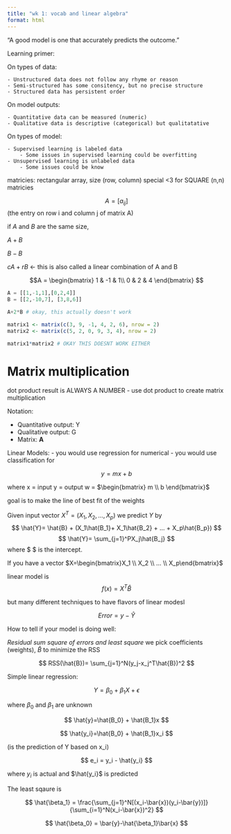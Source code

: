 ```yaml
---
title: "wk 1: vocab and linear algebra"
format: html
---
```


"A good model is one that accurately predicts the outcome."

Learning primer:

On types of data:

    - Unstructured data does not follow any rhyme or reason
    - Semi-structured has some consitency, but no precise structure
    - Structured data has persistent order

On model outputs: 

    - Quantitative data can be measured (numeric)
    - Qualitative data is descriptive (categorical) but qualitatative

On types of model:

    - Supervised learning is labeled data
        - Some issues in supervised learning could be overfitting
    - Unsupervised learning is unlabeled data
        - Some issues could be know

matricies: rectangular array,
size (row, column)
special <3 for SQUARE (n,n) matricies

$$
A=[a_{ij}]
$$ 
(the entry on row i and column j of matrix A)

if $A$ and $B$ are the same size, 

$A + B$

$B - B$

$cA + rB$ <- this is also called a linear combination of A and B

$$A = \begin{bmatrix}
1 & -1 & 1\\
0 & 2 & 4
\end{bmatrix}
$$

```python
A = [[1,-1,1],[0,2,4]]
B = [[2,-10,7], [3,8,6]]

A+2*B # okay, this actually doesn't work
```


```r
matrix1 <- matrix(c(3, 9, -1, 4, 2, 6), nrow = 2)
matrix2 <- matrix(c(5, 2, 0, 9, 3, 4), nrow = 2)

matrix1*matrix2 # OKAY THIS DOESNT WORK EITHER
```

# Matrix multiplication
dot product result is ALWAYS A NUMBER
    - use dot product to create matrix multiplication

Notation:

- Quantitative output: Y
- Qualitative output: G
- Matrix: **A**

Linear Models:
    - you would use regression for numerical
    - you would use classification for 

$$
y = mx+b
$$

where x = input
      y = output
      w = $\begin{bmatrix} m \\ b \end{bmatrix}$

goal is to make the line of best fit of the weights

Given input vector $X^T = (X_1, X_2, ..., X_p)$ we predict $Y$ by 
$$
\hat{Y}= \hat{B} + (X_1\hat{B_1}+ X_1\hat{B_2} + ... + X_p\hat{B_p})
$$
$$
\hat{Y}= \sum_{j=1}^PX_j\hat{B_j}
$$
where $\hat{B_j} $ is the intercept.

If you have a vector $X=\begin{bmatrix}X_1 \\ X_2 \\ ... \\ X_p\end{bmatrix}$

linear model is 
$$
f(x) = X^T\hat{B}
$$

but many different techniques to have flavors of linear modesl

$$
Error = y - \hat{Y}
$$

How to tell if your model is doing well:

_Residual sum square of errors and least square_
we pick coefficients (weights), $\hat{B}$ to minimize the RSS

$$
RSS(\hat{B})= \sum_{j=1}^N(y_j-x_j^T\hat{B})^2
$$


Simple linear regression:

$$
Y = \beta_0 + \beta_1X + \epsilon
$$

where $\beta_0$ and $\beta_1$ are unknown

$$
\hat{y}=\hat{B_0} + \hat{B_1}x
$$

$$
\hat{y_i}=\hat{B_0} + \hat{B_1}x_i 
$$

(is the prediction of Y based on x_i)

$$
e_i = y_i - \hat{y_i}
$$

:::{.callout-important}
where $y_i$ is actual and $\hat{y_i}$ is predicted
:::

The least sqaure is 

$$
\hat{\beta_1} = \frac{\sum_{j=1}^N[(x_i-\bar{x})(y_i-\bar{y})]}{\sum_{i=1}^N(x_i-\bar{x})^2}
$$

$$
\hat{\beta_0} = \bar{y}-\hat{\beta_1}\bar{x}
$$
